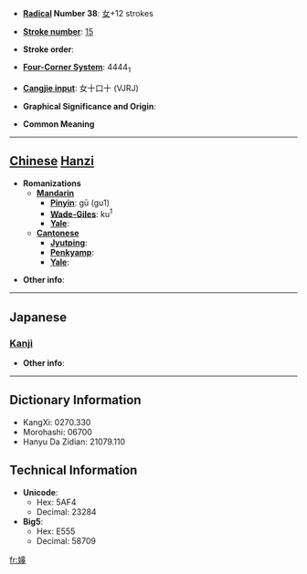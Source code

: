 * '''[[Wiktionary:Chinese radical index| Radical]] Number 38''': [[Wiktionary:Chinese radical index 女|女]]+12 strokes

* '''[[Wiktionary:Chinese total strokes index|Stroke number]]''': [[Wiktionary:Chinese total strokes index 15|15]]

* '''Stroke order''': 

* '''[[Wiktionary:Chinese four corner index|Four-Corner System]]''': 4444<sub>1</sub>

* '''[[Wiktionary:Chinese Cangjie index|Cangjie input]]''': 女十口十 (VJRJ)

* '''Graphical Significance and Origin''': 

* '''Common Meaning'''

----

== [[Chinese]] [[Hanzi]] ==

* '''Romanizations'''
** '''[[Mandarin]]'''
*** '''[[Pinyin]]''': gū (gu1)
*** '''[[Wade-Giles]]''': ku<sup>1</sup>
*** '''[[Yale]]''': 
** '''[[Cantonese]]'''
*** '''[[Jyutping]]''':
*** '''[[Penkyamp]]''': 
*** '''[[Yale]]''': 

* '''Other info''': 

----

==Japanese==
===[[Kanji]]===
{{kanji|on readings=[[こ]] (ko), [[く]] (ku)
|kun readings=[[まかせる]] (makaseru), [[しばらく]] (shibaraku), [[はかる]] (hakaru), [[すうべる]] (suuberu)
}}

* '''Other info''':  

----

== Dictionary Information ==

* KangXi: 0270.330
* Morohashi: 06700
* Hanyu Da Zidian: 21079.110

== Technical Information ==

* '''Unicode''':
** Hex: 5AF4
** Decimal: 23284
* '''Big5''':
** Hex: E555
** Decimal: 58709

[[fr:嫴]]
